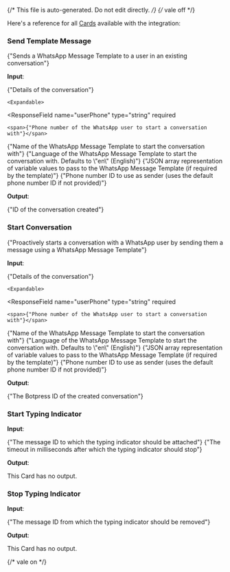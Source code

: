 {/* This file is auto-generated. Do not edit directly. */}
{/* vale off */}

Here's a reference for all [Cards](/learn/reference/cards/introduction) available with the integration:

### Send Template Message

<span>{"Sends a WhatsApp Message Template to a user in an existing conversation"}</span>

**Input**:

<Expandable title="input fields">
  <ResponseField
    name="conversation"
    type="object"
    required
  >
    <span>{"Details of the conversation"}</span>

    <Expandable>
  <ResponseField
    name="userPhone"
    type="string"
    required
  >
    <span>{"Phone number of the WhatsApp user to start a conversation with"}</span>
  </ResponseField>
  <ResponseField
    name="templateName"
    type="string"
    required
  >
    <span>{"Name of the WhatsApp Message Template to start the conversation with"}</span>
  </ResponseField>
  <ResponseField
    name="templateLanguage"
    type="string"
  >
    <span>{"Language of the WhatsApp Message Template to start the conversation with. Defaults to \"en\" (English)"}</span>
  </ResponseField>
  <ResponseField
    name="templateVariablesJson"
    type="string"
  >
    <span>{"JSON array representation of variable values to pass to the WhatsApp Message Template (if required by the template)"}</span>
  </ResponseField>
  <ResponseField
    name="botPhoneNumberId"
    type="string"
  >
    <span>{"Phone number ID to use as sender (uses the default phone number ID if not provided)"}</span>
  </ResponseField>
    </Expandable>
  </ResponseField>
</Expandable>

**Output**:

<Expandable title="output">
  <ResponseField
    name="conversationId"
    type="string"
    required
  >
    <span>{"ID of the conversation created"}</span>
  </ResponseField>
</Expandable>

### Start Conversation

<span>{"Proactively starts a conversation with a WhatsApp user by sending them a message using a WhatsApp Message Template"}</span>

**Input**:

<Expandable title="input fields">
  <ResponseField
    name="conversation"
    type="object"
    required
  >
    <span>{"Details of the conversation"}</span>

    <Expandable>
  <ResponseField
    name="userPhone"
    type="string"
    required
  >
    <span>{"Phone number of the WhatsApp user to start a conversation with"}</span>
  </ResponseField>
  <ResponseField
    name="templateName"
    type="string"
    required
  >
    <span>{"Name of the WhatsApp Message Template to start the conversation with"}</span>
  </ResponseField>
  <ResponseField
    name="templateLanguage"
    type="string"
  >
    <span>{"Language of the WhatsApp Message Template to start the conversation with. Defaults to \"en\" (English)"}</span>
  </ResponseField>
  <ResponseField
    name="templateVariablesJson"
    type="string"
  >
    <span>{"JSON array representation of variable values to pass to the WhatsApp Message Template (if required by the template)"}</span>
  </ResponseField>
  <ResponseField
    name="botPhoneNumberId"
    type="string"
  >
    <span>{"Phone number ID to use as sender (uses the default phone number ID if not provided)"}</span>
  </ResponseField>
    </Expandable>
  </ResponseField>
</Expandable>

**Output**:

<Expandable title="output">
  <ResponseField
    name="conversationId"
    type="string"
    required
  >
    <span>{"The Botpress ID of the created conversation"}</span>
  </ResponseField>
</Expandable>

### Start Typing Indicator

**Input**:

<Expandable title="input fields">
  <ResponseField
    name="conversationId"
    type="string"
    required
  >
    
  </ResponseField>
  <ResponseField
    name="messageId"
    type="string"
    required
  >
    <span>{"The message ID to which the typing indicator should be attached"}</span>
  </ResponseField>
  <ResponseField
    name="timeout"
    type="number"
  >
    <span>{"The timeout in milliseconds after which the typing indicator should stop"}</span>
  </ResponseField>
</Expandable>

**Output**:

This Card has no output.

### Stop Typing Indicator

**Input**:

<Expandable title="input fields">
  <ResponseField
    name="conversationId"
    type="string"
    required
  >
    
  </ResponseField>
  <ResponseField
    name="messageId"
    type="string"
    required
  >
    <span>{"The message ID from which the typing indicator should be removed"}</span>
  </ResponseField>
</Expandable>

**Output**:

This Card has no output.


{/* vale on */}